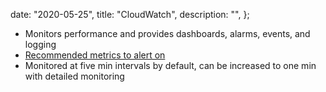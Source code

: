 
  date: "2020-05-25",
  title: "CloudWatch",
  description: "",
};


- Monitors performance and provides dashboards, alarms, events, and logging
- [Recommended metrics to alert on](https://wa.aws.amazon.com/serv.question.OPS_1.en.html#step1)
- Monitored at five min intervals by default, can be increased to one min with detailed monitoring
